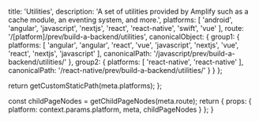 
  title: 'Utilities',
  description: 'A set of utilities provided by Amplify such as a cache module, an eventing system, and more.',
  platforms: [
    'android',
    'angular',
    'javascript',
    'nextjs',
    'react',
    'react-native',
    'swift',
    'vue'
  ],
  route: '/[platform]/prev/build-a-backend/utilities',
  canonicalObject: {
    group1: {
      platforms: [
        'angular',
        'angular',
        'react',
        'vue',
        'javascript',
        'nextjs',
        'vue',
        'react',
        'nextjs',
        'javascript'
      ],
      canonicalPath: '/javascript/prev/build-a-backend/utilities/'
    },
    group2: {
      platforms: [
        'react-native',
        'react-native'
      ],
      canonicalPath: '/react-native/prev/build-a-backend/utilities/'
    }
  }
};

  return getCustomStaticPath(meta.platforms);
};

  const childPageNodes = getChildPageNodes(meta.route);
  return {
    props: {
      platform: context.params.platform,
      meta,
      childPageNodes
    }
  };
}

<Overview childPageNodes={props.childPageNodes} />
